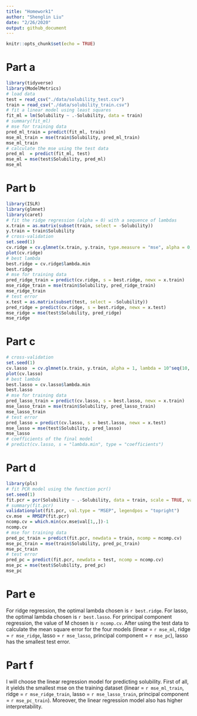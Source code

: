 ```yaml
---
title: "Homework1"
author: "Shenglin Liu"
date: "2/26/2020"
output: github_document
---
```


```r
knitr::opts_chunk$set(echo = TRUE)
```

# Part a
```r
library(tidyverse)
library(ModelMetrics)
# load data
test = read_csv("./data/solubility_test.csv")
train = read_csv("./data/solubility_train.csv")
# fit a linear model using least squares
fit_ml = lm(Solubility ~ .-Solubility, data = train)
# summary(fit_ml)
# mse for training data
pred_ml_train = predict(fit_ml, train)
mse_ml_train = mse(train$Solubility, pred_ml_train)
mse_ml_train
# calculate the mse using the test data
pred_ml  = predict(fit_ml, test)
mse_ml = mse(test$Solubility, pred_ml)
mse_ml
```

# Part b
```r
library(ISLR)
library(glmnet)
library(caret)
# fit the ridge regression (alpha = 0) with a sequence of lambdas
x.train = as.matrix(subset(train, select = -Solubility))
y.train = train$Solubility
# cross-validation
set.seed(1)
cv.ridge = cv.glmnet(x.train, y.train, type.measure = "mse", alpha = 0, lambda = 10^seq(10, -3, length = 100))
plot(cv.ridge)
# best lambda
best.ridge = cv.ridge$lambda.min
best.ridge
# mse for training data
pred_ridge_train = predict(cv.ridge, s = best.ridge, newx = x.train)
mse_ridge_train = mse(train$Solubility, pred_ridge_train)
mse_ridge_train
# test error
x.test = as.matrix(subset(test, select = -Solubility))
pred_ridge = predict(cv.ridge, s = best.ridge, newx = x.test)
mse_ridge = mse(test$Solubility, pred_ridge)
mse_ridge
```

# Part c
```r
# cross-validation
set.seed(1)
cv.lasso  = cv.glmnet(x.train, y.train, alpha = 1, lambda = 10^seq(10, -3, length = 100))
plot(cv.lasso)
# best lambda
best.lasso = cv.lasso$lambda.min
best.lasso
# mse for training data
pred_lasso_train = predict(cv.lasso, s = best.lasso, newx = x.train)
mse_lasso_train = mse(train$Solubility, pred_lasso_train)
mse_lasso_train
# test error
pred_lasso = predict(cv.lasso, s = best.lasso, newx = x.test)
mse_lasso = mse(test$Solubility, pred_lasso)
mse_lasso
# coefficients of the final model
# predict(cv.lasso, s = "lambda.min", type = "coefficients")
```

# Part d
```r
library(pls)
# fit PCR model using the function pcr()
set.seed(1)
fit.pcr = pcr(Solubility ~ .-Solubility, data = train, scale = TRUE, validation = "CV")
# summary(fit.pcr)
validationplot(fit.pcr, val.type = "MSEP", legendpos = "topright")
cv.mse  = RMSEP(fit.pcr)
ncomp.cv = which.min(cv.mse$val[1,,])-1
ncomp.cv
# mse for training data
pred_pc_train = predict(fit.pcr, newdata = train, ncomp = ncomp.cv)
mse_pc_train = mse(train$Solubility, pred_pc_train)
mse_pc_train
# test error
pred_pc = predict(fit.pcr, newdata = test, ncomp = ncomp.cv)
mse_pc = mse(test$Solubility, pred_pc)
mse_pc
```

# Part e
For ridge regression, the optimal lambda chosen is `r best.ridge`. For lasso, the optimal lambda chosen is `r best.lasso`. For principal component regression, the value of M chosen is `r ncomp.cv`.
After using the test data to calculate the mean square error for the four models (linear = `r mse_ml`, ridge = `r mse_ridge`, lasso = `r mse_lasso`, principal component = `r mse_pc`), lasso has the smallest test error. 

# Part f

I will choose the linear regression model for predicting solubility. First of all, it yields the smallest mse on the training dataset (linear = `r mse_ml_train`, ridge = `r mse_ridge_train`, lasso = `r mse_lasso_train`, principal component = `r mse_pc_train`). Moreover, the linear regression model also has higher interpretability.





